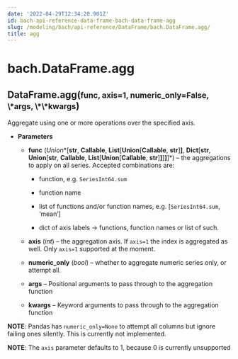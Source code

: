 ```yaml
---
date: '2022-04-29T12:34:20.901Z'
id: bach-api-reference-data-frame-bach-data-frame-agg
slug: /modeling/bach/api-reference/DataFrame/bach.DataFrame.agg/
title: agg
---
```


# bach.DataFrame.agg

<div class="method">
<h2 class="signature-class"><span class="additional-name">DataFrame.</span><span class="name">agg(</span><small class="parameter-list"><span class="parameter" id="func">func</span>, <span class="parameter" id="axis">axis=1</span>, <span class="parameter" id="numeric_only">numeric_only=False</span>, <span class="parameter" id="*">\*args</span>, <span class="parameter" id="**">\*\*kwargs</span></small>)</h2>


<div class="content">

Aggregate using one or more operations over the specified axis.


* **Parameters**

    
    * **func** (*Union**[**str**, **Callable**, **List**[**Union**[**Callable**, **str**]**]**, **Dict**[**str**, **Union**[**str**, **Callable**, **List**[**Union**[**Callable**, **str**]**]**]**]**]*) – the aggregations to apply on all series. Accepted combinations are:


        * function, e.g. `SeriesInt64.sum`


        * function name


        * list of functions and/or function names, e.g. [`SeriesInt64.sum`, ‘mean’]


        * dict of axis labels -> functions, function names or list of such.



    * **axis** (*int*) – the aggregation axis. If `axis=1` the index is aggregated as well. Only `axis=1`
    supported at the moment.


    * **numeric_only** (*bool*) – whether to aggregate numeric series only, or attempt all.


    * **args** – Positional arguments to pass through to the aggregation function


    * **kwargs** – Keyword arguments to pass through to the aggregation function


**NOTE**: Pandas has `numeric_only=None` to attempt all columns but ignore failing ones
silently. This is currently not implemented.

**NOTE**: The `axis` parameter defaults to 1, because 0 is currently unsupported


</div>

</div>
